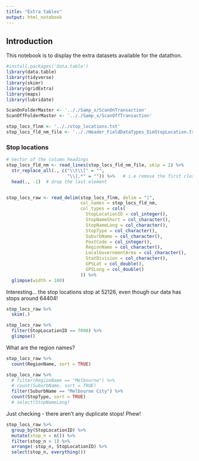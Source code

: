 ```yaml
---
title: "Extra tables"
output: html_notebook
---
```


## Introduction
This notebook is to display the extra datasets available for the datathon.

```r

#install.packages('data.table')
library(data.table)
library(tidyverse)
library(skimr)
library(gridExtra)
library(maps)
library(lubridate)

ScanOnFolderMaster <- '.././Samp_x/ScanOnTransaction'
ScanOffFolderMaster <- '.././Samp_x/ScanOffTransaction'

stop_locs_flnm <- '.././stop_locations.txt'
stop_locs_fld_nm_file <- '.././Header_FieldDataTypes_DimStopLocation.txt'

```

### Stop locations

```r

# Vector of the column headings
stop_locs_fld_nm <- read_lines(stop_locs_fld_nm_file, skip = 2) %>% 
  str_replace_all(., c("\\t\\[" = "",
                       "\\].*" = "")) %>%   # i.e remove the first closing ] and everything after
  head(., -1)  # drop the last element


stop_locs_raw <- read_delim(stop_locs_flnm, delim = "|",
                            col_names = stop_locs_fld_nm,
                            col_types = cols(
                              StopLocationID = col_integer(),
                              StopNameShort = col_character(),
                              StopNameLong = col_character(),
                              StopType = col_character(),
                              SuburbName = col_character(),
                              PostCode = col_integer(),
                              RegionName = col_character(),
                              LocalGovernmentArea = col_character(),
                              StatDivision = col_character(),
                              GPSLat = col_double(),
                              GPSLong = col_double()
                            )) %>% 
  glimpse(width = 100)

```

Interesting... the stop locations stop at 52126, even though our data has stops around 64404!  

```r
stop_locs_raw %>% 
  skim(.)
```

```r
stop_locs_raw %>% 
  filter(StopLocationID == 7090) %>% 
  glimpse()
```

What are the region names?

```r
stop_locs_raw %>% 
  count(RegionName, sort = TRUE)
```

```r
stop_locs_raw %>% 
  # filter(RegionName == "Melbourne") %>% 
  # count(SuburbName, sort = TRUE)
  filter(SuburbName == "Melbourne City") %>%
  count(StopType, sort = TRUE)
  # select(StopNameLong)
```

Just checking - there aren't any duplicate stops!  Phew!
```r
stop_locs_raw %>% 
  group_by(StopLocationID) %>% 
  mutate(stop_n = n()) %>% 
  filter(stop_n > 1) %>% 
  arrange(-stop_n, StopLocationID) %>% 
  select(stop_n, everything())
```


